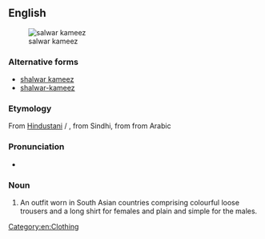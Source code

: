 ==English==
{{wikipedia|salwar kameez}}
[[Image:Pakistani salwar kameez, Zarmina Fashions.jpg|thumb|salwar kameez]]

===Alternative forms===
* [[shalwar kameez]]
* [[shalwar-kameez]]

===Etymology===
From [[Hindustani]] {{m|hi|सलवार क़मीज़}} / {{m|ur|سلوار قمیص|tr=salvār qamīs}}, from Sindhi, from {{m|fa|قمیص}} from Arabic

===Pronunciation===
* {{IPA|/ˈsʌlvɒː kəˈmiːs/|lang=en}}

===Noun===
{{en-noun|salwar kameezes}}

# An outfit worn in South Asian countries comprising colourful loose trousers and a long shirt for females and plain and simple for the males.

[[Category:en:Clothing]]